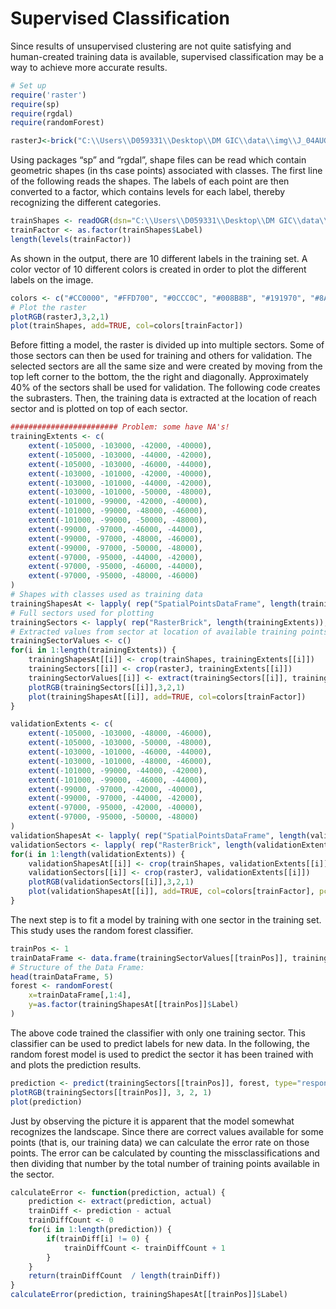 # Supervised Classification
Since results of unsupervised clustering are not quite satisfying and human-created training data is available,
supervised classification may be a way to achieve more accurate results.

```r
# Set up
require('raster')
require(sp)
require(rgdal)
require(randomForest)

rasterJ<-brick("C:\\Users\\D059331\\Desktop\\DM GIC\\data\\img\\J_04AUG14112729-M2AS-000000137917_01_P001_etrs89.TIF")
```

Using packages "sp" and "rgdal", shape files can be read which contain geometric shapes (in ths case points) associated with classes.
The first line of the following reads the shapes. The labels of each point are then converted to a factor, which contains levels for each label, thereby recognizing the different categories.
```r
trainShapes <- readOGR(dsn="C:\\Users\\D059331\\Desktop\\DM GIC\\data\\shp\\trn", layer="J_treino_QB_Tot_point")
trainFactor <- as.factor(trainShapes$Label)
length(levels(trainFactor))
```
As shown in the output, there are 10 different labels in the training set. A color vector of 10 different colors is created in order to plot the different labels on the image.
```r
colors <- c("#CC0000", "#FFD700", "#0CCC0C", "#008B8B", "#191970", "#8A2BE2", "#D8BFD8", "#8B4513", "#000000", "#FF6347")
# Plot the raster
plotRGB(rasterJ,3,2,1)
plot(trainShapes, add=TRUE, col=colors[trainFactor])
```

Before fitting a model, the raster is divided up into multiple sectors. Some of those sectors can then be used for training and others for validation. The selected sectors are all the same size and were created by moving from the top left corner to the bottom, the the right and diagonally. Approximately 40% of the sectors shall be used for validation.
The following code creates the subrasters. Then, the training data is extracted at the location of reach sector and is plotted on top of each sector.
```r
######################## Problem: some have NA's!
trainingExtents <- c(
	extent(-105000, -103000, -42000, -40000),
	extent(-105000, -103000, -44000, -42000),
	extent(-105000, -103000, -46000, -44000),
	extent(-103000, -101000, -42000, -40000),
	extent(-103000, -101000, -44000, -42000),
	extent(-103000, -101000, -50000, -48000),
	extent(-101000, -99000, -42000, -40000),
	extent(-101000, -99000, -48000, -46000),
	extent(-101000, -99000, -50000, -48000),
	extent(-99000, -97000, -46000, -44000),
	extent(-99000, -97000, -48000, -46000),
	extent(-99000, -97000, -50000, -48000),
	extent(-97000, -95000, -44000, -42000),
	extent(-97000, -95000, -46000, -44000),
	extent(-97000, -95000, -48000, -46000)
)
# Shapes with classes used as training data
trainingShapesAt <- lapply( rep("SpatialPointsDataFrame", length(trainingExtents)), new )
# Full sectors used for plotting
trainingSectors <- lapply( rep("RasterBrick", length(trainingExtents)), new )
# Extracted values from sector at location of available training points
trainingSectorValues <- c()
for(i in 1:length(trainingExtents)) {
	trainingShapesAt[[i]] <- crop(trainShapes, trainingExtents[[i]])
	trainingSectors[[i]] <- crop(rasterJ, trainingExtents[[i]])
	trainingSectorValues[[i]] <- extract(trainingSectors[[i]], trainingShapesAt[[i]])
	plotRGB(trainingSectors[[i]],3,2,1)
	plot(trainingShapesAt[[i]], add=TRUE, col=colors[trainFactor])
}

validationExtents <- c(
	extent(-105000, -103000, -48000, -46000),
	extent(-105000, -103000, -50000, -48000),
	extent(-103000, -101000, -46000, -44000),
	extent(-103000, -101000, -48000, -46000),
	extent(-101000, -99000, -44000, -42000),
	extent(-101000, -99000, -46000, -44000),
	extent(-99000, -97000, -42000, -40000),
	extent(-99000, -97000, -44000, -42000),
	extent(-97000, -95000, -42000, -40000),
	extent(-97000, -95000, -50000, -48000)
)
validationShapesAt <- lapply( rep("SpatialPointsDataFrame", length(validationExtents)), new )
validationSectors <- lapply( rep("RasterBrick", length(validationExtents)), new )
for(i in 1:length(validationExtents)) {
	validationShapesAt[[i]] <- crop(trainShapes, validationExtents[[i]])
	validationSectors[[i]] <- crop(rasterJ, validationExtents[[i]])
	plotRGB(validationSectors[[i]],3,2,1)
	plot(validationShapesAt[[i]], add=TRUE, col=colors[trainFactor], pch=".")
}
```

The next step is to fit a model by training with one sector in the training set. This study uses the random forest classifier.
```r
trainPos <- 1
trainDataFrame <- data.frame(trainingSectorValues[[trainPos]], trainingShapesAt[[trainPos]])
# Structure of the Data Frame:
head(trainDataFrame, 5)
forest <- randomForest(
	x=trainDataFrame[,1:4],
	y=as.factor(trainingShapesAt[[trainPos]]$Label)
)
```

The above code trained the classifier with only one training sector. This classifier can be used to predict labels for new data. 
In the following, the random forest model is used to predict the sector it has been trained with and plots the prediction results.
```r
prediction <- predict(trainingSectors[[trainPos]], forest, type="response",	na.rm=TRUE)
plotRGB(trainingSectors[[trainPos]], 3, 2, 1)
plot(prediction)
```

Just by observing the picture it is apparent that the model somewhat recognizes the landscape. Since there are correct values available for some points (that is, our training data) we can calculate the error rate on those points.
The error can be calculated by counting the missclassifications and then dividing that number by the total number of training points available in the sector.
```r
calculateError <- function(prediction, actual) {
	prediction <- extract(prediction, actual)
	trainDiff <- prediction - actual
	trainDiffCount <- 0
	for(i in 1:length(prediction)) {
		if(trainDiff[i] != 0) {
			trainDiffCount <- trainDiffCount + 1
		}
	}
	return(trainDiffCount  / length(trainDiff))
}
calculateError(prediction, trainingShapesAt[[trainPos]]$Label)
```